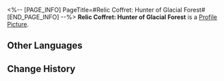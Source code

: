 <%-- [PAGE_INFO]
PageTitle=#Relic Coffret: Hunter of Glacial Forest#
[END_PAGE_INFO] --%>
{{Item Infobox
|id          = 71003
|image       = Item Relic Coffret- Hunter of Glacial Forest.png
|type        = Relic Coffret
|invCategory = Valuables
|rarity      = 5
|effect      = A device used to collect and restore the Lightdust in the Fragmentum to its original form. Use this to obtain a random 5-star relic from the Hunter of Glacial Forest set.
|description = You never know what's in the box until you open it.
}}
{{Description|''"So it's essentially like buying a lottery ticket?"<br />"At least we don't need to worry about finding a cat that is both dead and alive."''}}
'''Relic Coffret: Hunter of Glacial Forest''' is a [[Profile Picture]].

==Other Languages==
{{Other Languages
|en   = Relic Coffret: Hunter of Glacial Forest
|zhs  = 遗器铸盒：密林卧雪的猎人
|zht  = 遺器鑄盒：密林臥雪的獵人
|ja   = 遺物ボックス：雪の密林の狩人
|ko   = 유물 주조함: 혹한 밀림의 사냥꾼
|es   = Cofre de artefactos: Cazador del bosque glacial
|fr   = Coffret à relique : Chasseur de la forêt glaciaire
|ru   = Сундук с Реликвиями: Охотник ледникового леса
|th   = กล่องรีลิกส์: Hunter of Glacial Forest
|vi   = Hộp Đúc Di Vật: Thợ Săn Tuyết Phủ
|de   = Reliktkästchen: Jäger aus dem Gletscherwald
|id   = Relic Coffret: Hunter of Glacial Forest
|pt   = Cofre de Relíquia: Caçador da Floresta Glacial
}}

==Change History==
{{Change History|1.0}}
